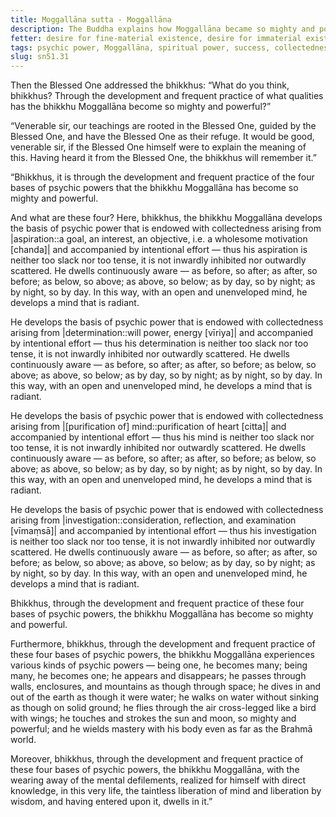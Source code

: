 ```yaml
---
title: Moggallāna sutta - Moggallāna
description: The Buddha explains how Moggallāna became so mighty and powerful through the development and frequent practice of the four bases of psychic powers.
fetter: desire for fine-material existence, desire for immaterial existence, conceit, restlessness, ignorance
tags: psychic power, Moggallāna, spiritual power, success, collectedness, aspiration, persistence, energy, mind, investigation, reflection, close examination, analysis, sn, sn45-56, sn51
slug: sn51.31
---
```


Then the Blessed One addressed the bhikkhus: “What do you think, bhikkhus? Through the development and frequent practice of what qualities has the bhikkhu Moggallāna become so mighty and powerful?”

“Venerable sir, our teachings are rooted in the Blessed One, guided by the Blessed One, and have the Blessed One as their refuge. It would be good, venerable sir, if the Blessed One himself were to explain the meaning of this. Having heard it from the Blessed One, the bhikkhus will remember it.”

“Bhikkhus, it is through the development and frequent practice of the four bases of psychic powers that the bhikkhu Moggallāna has become so mighty and powerful.

And what are these four? Here, bhikkhus, the bhikkhu Moggallāna develops the basis of psychic power that is endowed with collectedness arising from |aspiration::a goal, an interest, an objective, i.e. a wholesome motivation [chanda]| and accompanied by intentional effort — thus his aspiration is neither too slack nor too tense, it is not inwardly inhibited nor outwardly scattered. He dwells continuously aware — as before, so after; as after, so before; as below, so above; as above, so below; as by day, so by night; as by night, so by day. In this way, with an open and unenveloped mind, he develops a mind that is radiant.

He develops the basis of psychic power that is endowed with collectedness arising from |determination::will power, energy [vīriya]| and accompanied by intentional effort — thus his determination is neither too slack nor too tense, it is not inwardly inhibited nor outwardly scattered. He dwells continuously aware — as before, so after; as after, so before; as below, so above; as above, so below; as by day, so by night; as by night, so by day. In this way, with an open and unenveloped mind, he develops a mind that is radiant.

He develops the basis of psychic power that is endowed with collectedness arising from |[purification of] mind::purification of heart [citta]| and accompanied by intentional effort — thus his mind is neither too slack nor too tense, it is not inwardly inhibited nor outwardly scattered. He dwells continuously aware — as before, so after; as after, so before; as below, so above; as above, so below; as by day, so by night; as by night, so by day. In this way, with an open and unenveloped mind, he develops a mind that is radiant.

He develops the basis of psychic power that is endowed with collectedness arising from |investigation::consideration, reflection, and examination [vīmaṃsā]| and accompanied by intentional effort — thus his investigation is neither too slack nor too tense, it is not inwardly inhibited nor outwardly scattered. He dwells continuously aware — as before, so after; as after, so before; as below, so above; as above, so below; as by day, so by night; as by night, so by day. In this way, with an open and unenveloped mind, he develops a mind that is radiant.

Bhikkhus, through the development and frequent practice of these four bases of psychic powers, the bhikkhu Moggallāna has become so mighty and powerful.

Furthermore, bhikkhus, through the development and frequent practice of these four bases of psychic powers, the bhikkhu Moggallāna experiences various kinds of psychic powers — being one, he becomes many; being many, he becomes one; he appears and disappears; he passes through walls, enclosures, and mountains as though through space; he dives in and out of the earth as though it were water; he walks on water without sinking as though on solid ground; he flies through the air cross-legged like a bird with wings; he touches and strokes the sun and moon, so mighty and powerful; and he wields mastery with his body even as far as the Brahmā world.

Moreover, bhikkhus, through the development and frequent practice of these four bases of psychic powers, the bhikkhu Moggallāna, with the wearing away of the mental defilements, realized for himself with direct knowledge, in this very life, the taintless liberation of mind and liberation by wisdom, and having entered upon it, dwells in it.”